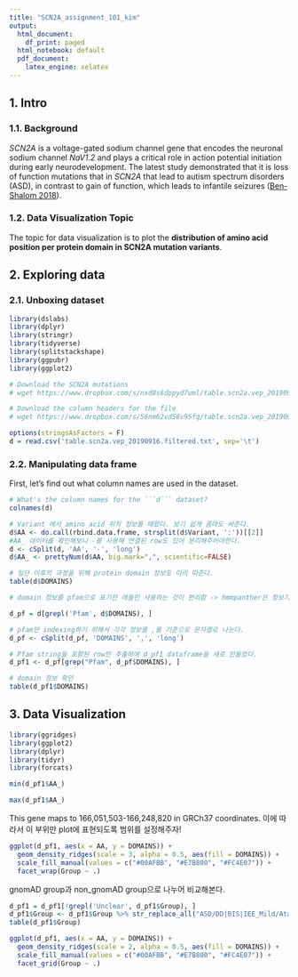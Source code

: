 ```yaml
---
title: "SCN2A_assignment_101_kim"
output:
  html_document:
    df_print: paged
  html_notebook: default
  pdf_document:
    latex_engine: xelatex 
---
```


## 1. Intro

### 1.1. Background

 *SCN2A* is a voltage-gated sodium channel gene that encodes the neuronal sodium channel *NaV1.2* and plays a critical role in action potential initiation during early neurodevelopment. The latest study demonstrated that it is loss of function mutations that in *SCN2A* that lead to autism spectrum disorders (ASD), in contrast to gain of function, which leads to infantile seizures ([Ben-Shalom 2018](https://www.ncbi.nlm.nih.gov/pmc/articles/PMC5796785/)). 

### 1.2. Data Visualization Topic

 The topic for data visualization is to plot the **distribution of amino acid position per protein domain in SCN2A mutation variants**. 

## 2. Exploring data

### 2.1. Unboxing dataset


```r
library(dslabs)
library(dplyr)
library(stringr)
library(tidyverse)
library(splitstackshape)
library(ggpubr)
library(ggplot2)
```

```r
# Download the SCN2A mutations
# wget https://www.dropbox.com/s/nxd8s6dppyd7uml/table.scn2a.vep_20190916.filtered.txt

# Download the column headers for the file
# wget https://www.dropbox.com/s/56nm62vd58v95fq/table.scn2a.vep_20190916.headers.txt
```

```r
options(stringsAsFactors = F)
d = read.csv('table.scn2a.vep_20190916.filtered.txt', sep='\t')
```

### 2.2. Manipulating data frame

First, let's find out what column names are used in the dataset.
```r
# What's the column names for the ```d``` dataset?
colnames(d)
```


```r
# Variant 에서 amino acid 위치 정보를 떼왔다. 보기 쉽게 콤마도 써준다.
d$AA <- do.call(rbind.data.frame, strsplit(d$Variant, ':'))[[2]]
#AA_ 데이터를 확인해보니 -를 사용해 연결된 row도 있어 분리해주어야한다.
d <- cSplit(d, 'AA', '-', 'long')
d$AA_ <- prettyNum(d$AA, big.mark=",", scientific=FALSE)
```

```r
# 일단 이후의 과정을 위해 protein domain 정보도 미리 따준다.
table(d$DOMAINS)
```

```r
# domain 정보를 pfam으로 표기한 애들만 사용하는 것이 편리함 -> hmmpanther은 정보가 너무 없고 133에 해당하는 data가 구글링에서 발견되지 않는다...

d_pf = d[grepl('Pfam', d$DOMAINS), ]

# pfam만 indexing하기 위해서 각각 정보를 ,를 기준으로 문자열로 나눈다.
d_pf <- cSplit(d_pf, 'DOMAINS', ',', 'long')

# Pfam string을 포함된 row만 추출하여 d_pf1 dataframe을 새로 만들었다.
d_pf1 <- d_pf[grep("Pfam", d_pf$DOMAINS), ]

# domain 정보 확인
table(d_pf1$DOMAINS)
```

## 3. Data Visualization

```r
library(ggridges)
library(ggplot2)
library(dplyr)
library(tidyr)
library(forcats)
```

```r
min(d_pf1$AA_)
```

```r
max(d_pf1$AA_)
```

This gene maps to 166,051,503-166,248,820 in GRCh37 coordinates.
이에 따라서 이 부위만 plot에 표현되도록 범위를 설정해주자!

```r
ggplot(d_pf1, aes(x = AA, y = DOMAINS)) +
  geom_density_ridges(scale = 3, alpha = 0.5, aes(fill = DOMAINS)) +
  scale_fill_manual(values = c("#00AFBB", "#E7B800", "#FC4E07")) +
  facet_wrap(Group ~ .)
```

gnomAD group과 non_gnomAD group으로 나누어 비교해본다.

```r
d_pf1 = d_pf1[!grepl('Unclear', d_pf1$Group), ]
d_pf1$Group <- d_pf1$Group %>% str_replace_all("ASD/DD|BIS|IEE_Mild/Ataxia|IEE|Other|Schizophrenia", "non_gnomAD")
table(d_pf1$Group)
```

```r
ggplot(d_pf1, aes(x = AA, y = DOMAINS)) +
  geom_density_ridges(scale = 2, alpha = 0.5, aes(fill = DOMAINS)) +
  scale_fill_manual(values = c("#00AFBB", "#E7B800", "#FC4E07")) +
  facet_grid(Group ~ .)
```







